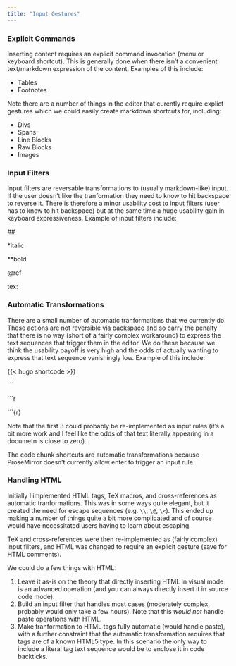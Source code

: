 ```yaml
---
title: "Input Gestures"
---
```


### Explicit Commands

Inserting content requires an explicit command invocation (menu or keyboard shortcut). This is generally done when there isn't a convenient text/markdown expression of the content. Examples of this include:

-   Tables
-   Footnotes

Note there are a number of things in the editor that curently require explict gestures which we could easily create markdown shortcuts for, including:

-   Divs
-   Spans
-   Line Blocks
-   Raw Blocks
-   Images

### Input Filters

Input filters are reversable transformations to (usually markdown-like) input. If the user doesn't like the tranformation they need to know to hit backspace to reverse it. There is therefore a minor usability cost to input filters (user has to know to hit backspace) but at the same time a huge usability gain in keyboard expressiveness. Example of input filters include:

\#\#

\*italic

\*\*bold

\@ref

tex:

### Automatic Transformations

There are a small number of automatic tranformations that we currently do. These actions are not reversible via backspace and so carry the penalty that there is no way (short of a fairly complex workaround) to express the text sequences that trigger them in the editor. We do these because we think the usability payoff is very high and the odds of actually wanting to express that text sequence vanishingly low. Example of this include:

<!-- html comment -->

<!--# editing comment -->

{{< hugo shortcode >}}

\`\`\`

\`\`\`r

\`\`\`{r}

Note that the first 3 could probably be re-implemented as input rules (it's a bit more work and I feel like the odds of that text literally appearing in a documetn is close to zero).

The code chunk shortcuts are automatic transformations because ProseMirror doesn't currently allow enter to trigger an input rule.

### Handling HTML

Initially I implemented HTML tags, TeX macros, and cross-references as automatic tranformations. This was in some ways quite elegant, but it created the need for escape sequences (e.g. `\\`, `\@`, `\<`). This ended up making a number of things quite a bit more complicated and of course would have necessitated users having to learn about escaping.

TeX and cross-references were then re-implemented as (fairly complex) input filters, and HTML was changed to require an explicit gesture (save for HTML comments).

We could do a few things with HTML:

1.  Leave it as-is on the theory that directly inserting HTML in visual mode is an advanced operation (and you can always directly insert it in source code mode).
2.  Build an input filter that handles most cases (moderately complex, probably would only take a few hours). Note that this *would not* handle paste operations with HTML.
3.  Make tranformation to HTML tags fully automatic (would handle paste), with a further constraint that the automatic transformation requires that tags are of a known HTML5 type. In this scenario the only way to include a literal tag text sequence would be to enclose it in code backticks.
